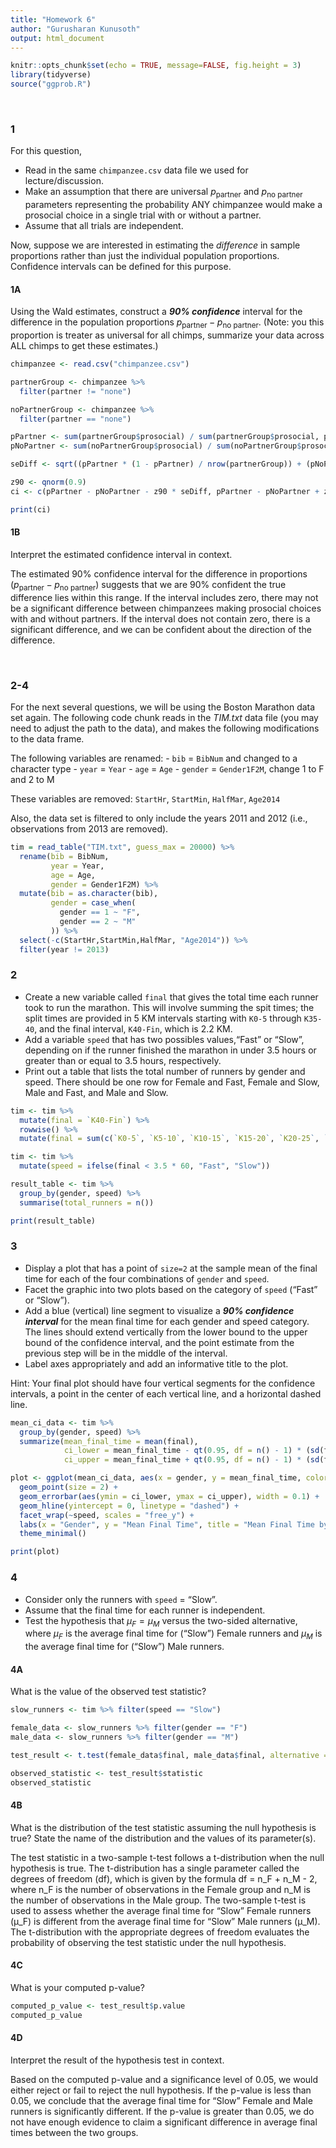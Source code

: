 ---
title: "Homework 6"
author: "Gurusharan Kunusoth"
output: html_document
---

```{r setup, include=FALSE}
knitr::opts_chunk$set(echo = TRUE, message=FALSE, fig.height = 3)
library(tidyverse)
source("ggprob.R")
```


<br/>

### 1

For this question,

- Read in the same `chimpanzee.csv` data file we used for lecture/discussion.
- Make an assumption that there are universal $p_{\text{partner}}$ and $p_{\text{no partner}}$ parameters representing the probability ANY chimpanzee would make a prosocial choice in a single trial with or without a partner.
- Assume that all trials are independent.

Now, suppose we are interested in estimating the *difference* in sample proportions rather than just the individual population proportions. Confidence intervals can be defined for this purpose.

#### 1A

Using the Wald estimates, construct a ***90% confidence*** interval for the difference in the population proportions $p_{\text{partner}} - p_{\text{no partner}}$. (Note: you this proportion is treater as universal for all chimps, summarize your data across ALL chimps to get these estimates.)
```{r}
chimpanzee <- read.csv("chimpanzee.csv")

partnerGroup <- chimpanzee %>%
  filter(partner != "none")

noPartnerGroup <- chimpanzee %>%
  filter(partner == "none")

pPartner <- sum(partnerGroup$prosocial) / sum(partnerGroup$prosocial, partnerGroup$selfish)
pNoPartner <- sum(noPartnerGroup$prosocial) / sum(noPartnerGroup$prosocial, noPartnerGroup$selfish)

seDiff <- sqrt((pPartner * (1 - pPartner) / nrow(partnerGroup)) + (pNoPartner * (1 - pNoPartner) / nrow(noPartnerGroup)))

z90 <- qnorm(0.9)
ci <- c(pPartner - pNoPartner - z90 * seDiff, pPartner - pNoPartner + z90 * seDiff)

print(ci)

```


#### 1B

Interpret the estimated confidence interval in context.

The estimated 90% confidence interval for the difference in proportions ($p_{\text{partner}} - p_{\text{no partner}}$) suggests that we are 90% confident the true difference lies within this range. If the interval includes zero, there may not be a significant difference between chimpanzees making prosocial choices with and without partners. If the interval does not contain zero, there is a significant difference, and we can be confident about the direction of the difference.


<br/>

### 2-4

For the next several questions, we will be using the Boston Marathon data set again. The following code chunk reads in the *TIM.txt* data file (you may need to adjust the path to the data), and makes the following modifications to the data frame.

The following variables are renamed:
  - `bib` = `BibNum` and changed to a character type
  - `year` = `Year`
  - `age` = `Age`
  - `gender` = `Gender1F2M`, change 1 to F and 2 to M

These variables are removed:  `StartHr`, `StartMin`, `HalfMar`, `Age2014`

Also, the data set is filtered to only include the years 2011 and 2012 (i.e., observations from 2013 are removed).

```{r}
tim = read_table("TIM.txt", guess_max = 20000) %>%
  rename(bib = BibNum,
         year = Year,
         age = Age,
         gender = Gender1F2M) %>%
  mutate(bib = as.character(bib),
         gender = case_when(
           gender == 1 ~ "F",
           gender == 2 ~ "M"
         )) %>%
  select(-c(StartHr,StartMin,HalfMar, "Age2014")) %>%
  filter(year != 2013)
```



### 2

- Create a new variable called `final` that gives the total time each runner took to run the marathon.  This will involve summing the spit times; the split times are provided in 5 KM intervals starting with `K0-5` through `K35-40`, and the final interval, `K40-Fin`, which is 2.2 KM.
- Add a variable `speed` that has two possibles values,"Fast" or "Slow", depending on if the runner finished the marathon in under 3.5 hours or greater than or equal to 3.5 hours, respectively.
- Print out a table that lists the total number of runners by gender and speed.  There should be one row for Female and Fast, Female and Slow, Male and Fast, and Male and Slow.
```{r}
tim <- tim %>%
  mutate(final = `K40-Fin`) %>%
  rowwise() %>%
  mutate(final = sum(c(`K0-5`, `K5-10`, `K10-15`, `K15-20`, `K20-25`, `K25-30`, `K30-35`, final)))

tim <- tim %>%
  mutate(speed = ifelse(final < 3.5 * 60, "Fast", "Slow"))

result_table <- tim %>%
  group_by(gender, speed) %>%
  summarise(total_runners = n())

print(result_table)
```



### 3

- Display a plot that has a point of `size=2` at the sample mean of the final time for each of the four combinations of `gender` and `speed`.
- Facet the graphic into two plots based on the category of `speed` ("Fast" or "Slow").
- Add a blue (vertical) line segment to visualize a ***90% confidence interval*** for the mean final time for each gender and speed category. The lines should extend vertically from the lower bound to the upper bound of the confidence interval, and the point estimate from the previous step will be in the middle of the interval.
-  Label axes appropriately and add an informative title to the plot.

Hint: Your final plot should have four vertical segments for the confidence intervals, a point in the center of each vertical line, and a horizontal dashed line.
```{r}
mean_ci_data <- tim %>%
  group_by(gender, speed) %>%
  summarize(mean_final_time = mean(final),
            ci_lower = mean_final_time - qt(0.95, df = n() - 1) * (sd(final) / sqrt(n())),
            ci_upper = mean_final_time + qt(0.95, df = n() - 1) * (sd(final) / sqrt(n())))

plot <- ggplot(mean_ci_data, aes(x = gender, y = mean_final_time, color = speed)) +
  geom_point(size = 2) +
  geom_errorbar(aes(ymin = ci_lower, ymax = ci_upper), width = 0.1) +
  geom_hline(yintercept = 0, linetype = "dashed") +
  facet_wrap(~speed, scales = "free_y") +
  labs(x = "Gender", y = "Mean Final Time", title = "Mean Final Time by Gender and Speed") +
  theme_minimal()

print(plot)
```



### 4

- Consider only the runners with `speed` = "Slow".
- Assume that the final time for each runner is independent.
- Test the hypothesis that $\mu_F = \mu_M$ versus the two-sided alternative, where $\mu_F$ is the average final time for ("Slow") Female runners and $\mu_M$ is the average final time for ("Slow") Male runners.


#### 4A

What is the value of the observed test statistic?
```{r}
slow_runners <- tim %>% filter(speed == "Slow")

female_data <- slow_runners %>% filter(gender == "F")
male_data <- slow_runners %>% filter(gender == "M")

test_result <- t.test(female_data$final, male_data$final, alternative = "two.sided")

observed_statistic <- test_result$statistic
observed_statistic
```


#### 4B

What is the distribution of the test statistic assuming the null hypothesis is true? State the name of the distribution and the values of its parameter(s).


The test statistic in a two-sample t-test follows a t-distribution when the null hypothesis is true. The t-distribution has a single parameter called the degrees of freedom (df), which is given by the formula df = n_F + n_M - 2, where n_F is the number of observations in the Female group and n_M is the number of observations in the Male group. The two-sample t-test is used to assess whether the average final time for "Slow" Female runners (μ_F) is different from the average final time for "Slow" Male runners (μ_M). The t-distribution with the appropriate degrees of freedom evaluates the probability of observing the test statistic under the null hypothesis.

#### 4C

What is your computed p-value?
```{r}
computed_p_value <- test_result$p.value
computed_p_value
```


#### 4D

Interpret the result of the hypothesis test in context.

Based on the computed p-value and a significance level of 0.05, we would either reject or fail to reject the null hypothesis. If the p-value is less than 0.05, we conclude that the average final time for "Slow" Female and Male runners is significantly different. If the p-value is greater than 0.05, we do not have enough evidence to claim a significant difference in average final times between the two groups.

